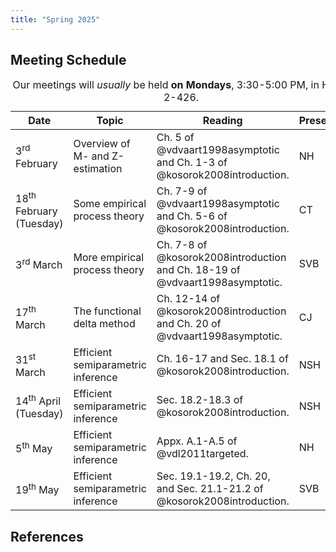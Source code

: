 ```yaml
---
title: "Spring 2025"
---
```


## Meeting Schedule

| Date            | Topic                  | Reading          | Presenter   |
|-----------------|------------------------|------------------|-------------|
| 3^rd^ February  | Overview of M- and Z-estimation | Ch. 5 of @vdvaart1998asymptotic and Ch. 1-3 of @kosorok2008introduction. | NH |
| 18^th^ February (Tuesday) | Some empirical process theory | Ch. 7-9 of @vdvaart1998asymptotic and Ch. 5-6 of @kosorok2008introduction. | CT |
| 3^rd^ March     | More empirical process theory | Ch. 7-8 of @kosorok2008introduction and Ch. 18-19 of @vdvaart1998asymptotic. | SVB |
| 17^th^ March    | The functional delta method | Ch. 12-14 of @kosorok2008introduction and Ch. 20 of @vdvaart1998asymptotic. | CJ |
| 31^st^ March    | Efficient semiparametric inference | Ch. 16-17  and Sec. 18.1 of @kosorok2008introduction. | NSH |
| 14^th^ April (Tuesday)    | Efficient semiparametric inference | Sec. 18.2-18.3 of @kosorok2008introduction. | NSH |
| 5^th^ May    | Efficient semiparametric inference | Appx. A.1-A.5 of @vdl2011targeted. | NH |
| 19^th^ May    | Efficient semiparametric inference | Sec. 19.1-19.2, Ch. 20, and Sec. 21.1-21.2 of @kosorok2008introduction. | SVB |

: Our meetings will *usually* be held **on Mondays**, 3:30-5:00 PM, in HSPH 2-426.

<!--
| 5^th^ May       |  | {{< fa triangle-exclamation >}} Sec. 1.2, 1.4, 1.5, and 1.6 of @vdl2003unified. {{< fa triangle-exclamation >}} | NSH |
-->

## References

::: {#refs}
:::
